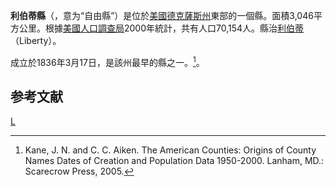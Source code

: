 {{noteTA
|G1=USState
}}
{{Otheruses|利伯蒂縣|subject=美國德克薩斯州的一個縣|other=同名的縣}}
<!--[[File:Map_of_Texas_highlighting_Liberty_County.svg|right]]-->
{{Infobox U.S. County|
 county  = 利伯蒂縣|
 state = 德克薩斯州 |
 en county  = Liberty County|
 en state = Texas |
 seal = |
 map = Map of Texas highlighting Liberty County.svg|
 map size = 250|
 founded = [[1836|1836]]|
 seat = [[利伯蒂_(德克薩斯州)|利伯蒂]] | 
 area = 3,046 [[square_kilometre|km²]] (1,176 [[square_mile|mi²]]) |
 area land = 3,004 km² (1,160 mi²) |
 area water = 42 km² (16 mi²) |
 area percentage = 1.41% |
 census yr = 2000|
 pop = 70,154|
 density = 23|
 web = www.co.liberty.tx.us|
|}}
'''利伯蒂縣'''（{{lang-en|Liberty County}}，意为“自由縣”）是位於[[美國|美國]][[德克薩斯州|德克薩斯州]]東部的一個縣。面積3,046平方公里。根據[[美國人口調查局|美國人口調查局]]2000年統計，共有人口70,154人。縣治[[利伯蒂_(德克薩斯州)|利伯蒂]]（Liberty）。

成立於1836年3月17日，是該州最早的縣之一。<ref>Kane, J. N. and C. C. Aiken. The American Counties: Origins of County Names Dates of Creation and Population Data 1950-2000. Lanham, MD.: Scarecrow Press, 2005.</ref>。

== 参考文献 ==
<div class="references-small">
<references />
</div>
{{德克萨斯州}}
{{texas-stub}}

[[Category:得克萨斯州行政区划|L]]